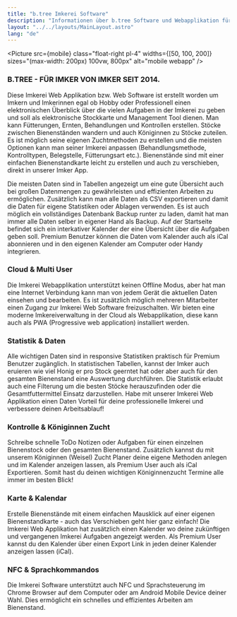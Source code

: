 ```yaml
---
title: "b.tree Imkerei Software"
description: "Informationen über b.tree Software und Webapplikation für Imkereien"
layout: "../../layouts/MainLayout.astro"
lang: "de"
---
```



<div class="text-justify">

<Picture
  src={mobile}
  class="float-right pl-4"
  widths={[50, 100, 200]}
  sizes="(max-width: 200px) 100vw, 800px"
  alt="mobile webapp"
/>

### B.TREE - FÜR IMKER VON IMKER SEIT 2014.

Diese Imkerei Web Applikation bzw. Web Software ist erstellt worden um Imkern und Imkerinnen egal ob Hobby oder Professionell einen elektronischen Überblick über die vielen Aufgaben in der Imkerei zu geben und soll als elektronische Stockkarte und Management Tool dienen. Man kann Fütterungen, Ernten, Behandlungen und Kontrollen erstellen. Stöcke zwischen Bienenständen wandern und auch Königinnen zu Stöcke zuteilen. Es ist möglich seine eigenen Zuchtmethoden zu erstellen und die meisten Optionen kann man seiner Imkerei anpassen (Behandlungsmethode, Kontrolltypen, Belegstelle, Fütterungsart etc.). Bienenstände sind mit einer einfachen Bienenstandkarte leicht zu erstellen und auch zu verschieben, direkt in unserer Imker App.

Die meisten Daten sind in Tabellen angezeigt um eine gute Übersicht auch bei großen Datenmengen zu gewährleisten und effizienten Arbeiten zu ermöglichen. Zusätzlich kann man alle Daten als CSV exportieren und damit die Daten für eigene Statistiken oder Ablagen verwenden. Es ist auch möglich ein vollständiges Datenbank Backup runter zu laden, damit hat man immer alle Daten selber in eigener Hand als Backup. Auf der Startseite befindet sich ein interkativer Kalender der eine Übersicht über die Aufgaben geben soll. Premium Benutzer können die Daten vom Kalender auch als iCal abonnieren und in den eigenen Kalender am Computer oder Handy integrieren.

<section class="hero container max-w-screen-lg mx-auto flex">
  <Picture
    src={map}
    class="mx-auto"
    widths={[200, 400, 600]}
    sizes="(max-width: 600px) 100vw, 800px"
    alt="apiary map"
  />
</section>

### Cloud & Multi User

Die Imkerei Webapplikation unterstützt keinen Offline Modus, aber hat man eine Internet Verbindung kann man von jedem Gerät die aktuellen Daten einsehen und bearbeiten. Es ist zusätzlich möglich mehreren Mitarbeiter einen Zugang zur Imkerei Web Software freizuschalten. Wir bieten eine moderne Imkereiverwaltung in der Cloud als Webapplikation, diese kann auch als PWA (Progressive web application) installiert werden.

<section class="hero container max-w-screen-lg mx-auto flex">
  <Picture
    src={company}
    class="mx-auto"
    widths={[200, 400, 600]}
    sizes="(max-width: 600px) 100vw, 800px"
    alt="company settings"
  />
</section>

### Statistik & Daten

Alle wichtigen Daten sind in responsive Statistiken praktisch für Premium Benutzer zugänglich. In statistischen Tabellen, kannst der Imker auch eruieren wie viel Honig er pro Stock geerntet hat oder aber auch für den gesamten Bienenstand eine Auswertung durchführen. Die Statistik erlaubt auch eine Filterung um die besten Stöcke herauszufinden oder die Gesamtfuttermittel Einsatz darzustellen. Habe mit unserer Imkerei Web Applikation einen Daten Vorteil für deine professionelle Imkerei und verbessere deinen Arbeitsablauf!

<section class="hero container max-w-screen-lg mx-auto flex">
  <Picture
    src={statistic}
    class="mx-auto"
    widths={[200, 400, 600]}
    sizes="(max-width: 600px) 100vw, 800px"
    alt="statistics"
  />
</section>

### Kontrolle & Königinnen Zucht

Schreibe schnelle ToDo Notizen oder Aufgaben für einen einzelnen Bienenstock oder den gesamten Bienenstand. Zusätzlich kannst du mit unserem Königinnen (Weisel) Zucht Planer deine eigene Methoden anlegen und im Kalender anzeigen lassen, als Premium User auch als iCal Exportieren. Somit hast du deinen wichtigen Königinnenzucht Termine alle immer im besten Blick!

<section class="hero container max-w-screen-lg mx-auto flex">
  <Picture
    src={queen_rearing}
    class="mx-auto"
    widths={[200, 400, 600]}
    sizes="(max-width: 600px) 100vw, 800px"
    alt="Queen Rearing Steps"
  />
</section>

### Karte & Kalendar

Erstelle Bienenstände mit einem einfachen Mausklick auf einer eigenen Bienenstandkarte - auch das Verschieben geht hier ganz einfach! Die Imkerei Web Applikation hat zusätzlich einen Kalender wo deine zukünftigen und vergangenen Imkerei Aufgaben angezeigt werden. Als Premium User kannst du den Kalender über einen Export Link in jeden deiner Kalender anzeigen lassen (iCal).

<section class="hero container max-w-screen-lg mx-auto flex">
  <Picture
    src={calendar}
    class="mx-auto"
    widths={[200, 400, 600]}
    sizes="(max-width: 600px) 100vw, 800px"
    alt="Kalender"
  />
</section>

### NFC & Sprachkommandos

Die Imkerei Software unterstützt auch NFC und Sprachsteuerung im Chrome Browser auf dem Computer oder am Android Mobile Device deiner Wahl. Dies ermöglicht ein schnelles und effizientes Arbeiten am Bienenstand.

<section class="hero container max-w-screen-lg mx-auto pb-10 flex">
  <Picture
    src={nfcImage}
    class="mx-auto"
    widths={[200, 400, 600]}
    sizes="(max-width: 600px) 100vw, 800px"
    alt="NFC"
  />
</section>

</div>
